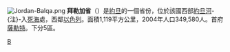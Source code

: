 [[File:Jordan-Balqa.png|right]]
'''拜勒加省'''（{{lang-ar|محافظة البلقاء|}}）是[[約旦|約旦]]的一個省份，位於該國西部[[約旦河|約旦河]]-{注}-入[[死海|死海]]處，西鄰[[以色列|以色列]]。面積1,119平方公里，2004年人口349,580人。首府[[薩勒特|薩勒特]]。下分5區。

{{約旦行政區劃}}

[[Category:約旦行政區劃|B]]